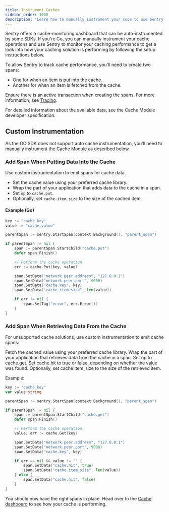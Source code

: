 ```yaml
---
title: Instrument Caches
sidebar_order: 1000
description: "Learn how to manually instrument your code to use Sentry's Caches module. "
---
```

Sentry offers a cache-monitoring dashboard that can be auto-instrumented by some SDKs. If you're Go, you can manually instrument your cache operations and use Sentry to monitor your caching performance to get a look into how your caching solution is performing by following the setup instructions below.

To allow Sentry to track cache performance, you'll need to create two spans:

- One for when an item is put into the cache.
- Another for when an item is fetched from the cache.

Ensure there is an active transaction when creating the spans. For more information, see [Tracing](../..).

For detailed information about the available data, see the Cache Module developer specification.

## Custom Instrumentation

As the GO SDK does not support auto cache instrumentation, you'll need to manually instrument the Cache Module as described below.

### Add Span When Putting Data Into the Cache

Use custom instrumentation to emit spans for cache data.

- Set the cache value using your preferred cache library.
- Wrap the part of your application that adds data to the cache in a span.
- Set `op` to `cache.put`.
- Optionally, set `cache.item_size` to the size of the cached item.

#### Example (Go)

```go
key := "cache_key"
value := "cache_value"

parentSpan := sentry.StartSpan(context.Background(), "parent_span")

if parentSpan != nil {
    span := parentSpan.StartChild("cache.put")
    defer span.Finish()

    // Perform the cache operation
    err := cache.Put(key, value)

    span.SetData("network.peer.address", "127.0.0.1")
    span.SetData("network.peer.port", 9000)
    span.SetData("cache.key", key)
    span.SetData("cache.item_size", len(value))

    if err != nil {
        span.SetTag("error", err.Error())
    }
}
```

### Add Span When Retrieving Data From the Cache

For unsupported cache solutions, use custom instrumentation to emit cache spans:

Fetch the cached value using your preferred cache library.
Wrap the part of your application that retrieves data from the cache in a span.
Set op to cache.get.
Set cache.hit to true or false, depending on whether the value was found.
Optionally, set cache.item_size to the size of the retrieved item.


Example:
```go
key := "cache_key"
var value string

parentSpan := sentry.StartSpan(context.Background(), "parent_span")

if parentSpan != nil {
    span := parentSpan.StartChild("cache.get")
    defer span.Finish()

    // Perform the cache operation
    value, err := cache.Get(key)

    span.SetData("network.peer.address", "127.0.0.1")
    span.SetData("network.peer.port", 9000)
    span.SetData("cache.key", key)

    if err == nil && value != "" {
        span.SetData("cache.hit", true)
        span.SetData("cache.item_size", len(value))
    } else {
        span.SetData("cache.hit", false)
    }
}
```

You should now have the right spans in place. Head over to the [Cache dashboard](https://sentry.io/orgredirect/organizations/:orgslug/insights/backend/caches) to see how your cache is performing.
